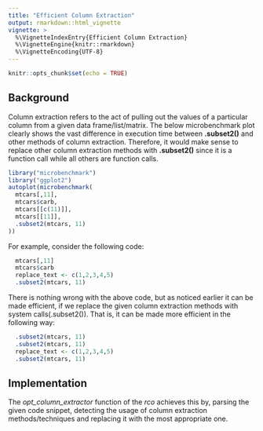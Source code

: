 ```yaml
---
title: "Efficient Column Extraction"
output: rmarkdown::html_vignette
vignette: >
  %\VignetteIndexEntry{Efficient Column Extraction}
  %\VignetteEngine{knitr::rmarkdown}
  %\VignetteEncoding{UTF-8}
---
```


```r
knitr::opts_chunk$set(echo = TRUE)
```

## Background

Column extraction refers to the act of pulling out the values of a particular column from a given data frame/list/matrix. The below microbenchmark plot clearly shows the vast difference in execution time between **.subset2()** and other methods of column extraction. Therefore, it would make sense to replace other column extraction methods with **.subset2()** since it is a function call while all others are function calls.

```r
library("microbenchmark")
library("ggplot2")
autoplot(microbenchmark(
  mtcars[,11],
  mtcars$carb,
  mtcars[[c(11)]],
  mtcars[[11]],
  .subset2(mtcars, 11)
))
```


For example, consider the following code:

```r
  mtcars[,11]
  mtcars$carb
  replace_text <- c(1,2,3,4,5)
  .subset2(mtcars, 11)
```

There is nothing wrong with the above code, but as noticed earlier it can be made efficient, if we replace the given column extraction methods with system calls(.subset2()). That is, it can be made more efficient in the following way:

```r
  .subset2(mtcars, 11)
  .subset2(mtcars, 11)
  replace_text <- c(1,2,3,4,5)
  .subset2(mtcars, 11)

```

## Implementation

The *opt_column_extractor* function of the *rco* achieves this by, parsing the given code snippet, detecting the usage of column extraction methods/techniques and replacing it with the most appropriate one.